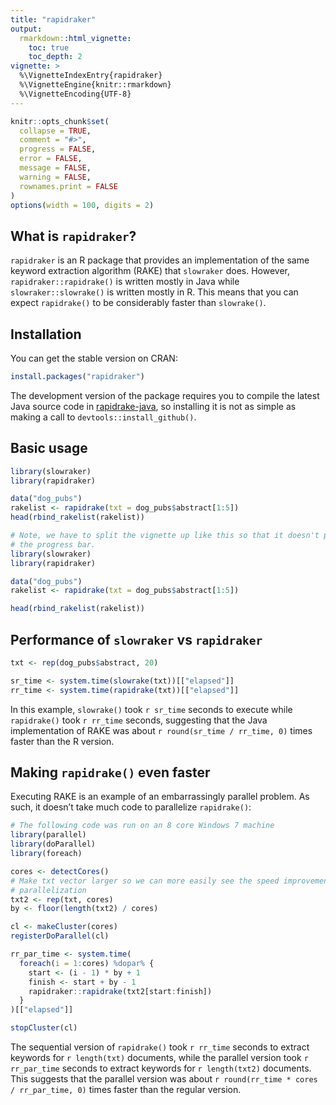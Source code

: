 ```yaml
---
title: "rapidraker"
output:
  rmarkdown::html_vignette:
    toc: true
    toc_depth: 2
vignette: >
  %\VignetteIndexEntry{rapidraker}
  %\VignetteEngine{knitr::rmarkdown}
  %\VignetteEncoding{UTF-8}
---
```


```r
knitr::opts_chunk$set(
  collapse = TRUE,
  comment = "#>",
  progress = FALSE,
  error = FALSE, 
  message = FALSE,
  warning = FALSE,
  rownames.print = FALSE
)
options(width = 100, digits = 2)
```

## What is `rapidraker`?

`rapidraker` is an R package that provides an implementation of the same keyword extraction algorithm (RAKE) that `slowraker` does. However, `rapidraker::rapidrake()` is written mostly in Java while `slowraker::slowrake()` is written mostly in R. This means that you can expect `rapidrake()` to be considerably faster than `slowrake()`.

## Installation

You can get the stable version on CRAN:

```r
install.packages("rapidraker")
```

The development version of the package requires you to compile the latest Java source code in [rapidrake-java](https://github.com/crew102/rapidrake-java), so installing it is not as simple as making a call to  `devtools::install_github()`.

## Basic usage

```r
library(slowraker)
library(rapidraker)

data("dog_pubs")
rakelist <- rapidrake(txt = dog_pubs$abstract[1:5])
head(rbind_rakelist(rakelist))
```

```r
# Note, we have to split the vignette up like this so that it doesn't print 
# the progress bar.
library(slowraker)
library(rapidraker)

data("dog_pubs")
rakelist <- rapidrake(txt = dog_pubs$abstract[1:5])
```

```r
head(rbind_rakelist(rakelist))
```

## Performance of `slowraker` vs `rapidraker`

```r
txt <- rep(dog_pubs$abstract, 20)

sr_time <- system.time(slowrake(txt))[["elapsed"]]
rr_time <- system.time(rapidrake(txt))[["elapsed"]]
```

In this example, `slowrake()` took `r sr_time` seconds to execute while `rapidrake()` took `r rr_time` seconds, suggesting that the Java implementation of RAKE was about `r round(sr_time / rr_time, 0)` times faster than the R version.

## Making `rapidrake()` even faster

Executing RAKE is an example of an embarrassingly parallel problem. As such, it doesn't take much code to parallelize `rapidrake()`:

```r
# The following code was run on an 8 core Windows 7 machine
library(parallel)
library(doParallel)
library(foreach)

cores <- detectCores()
# Make txt vector larger so we can more easily see the speed improvement of 
# parallelization
txt2 <- rep(txt, cores) 
by <- floor(length(txt2) / cores)

cl <- makeCluster(cores)
registerDoParallel(cl)

rr_par_time <- system.time(
  foreach(i = 1:cores) %dopar% {
    start <- (i - 1) * by + 1
    finish <- start + by - 1
    rapidraker::rapidrake(txt2[start:finish])
  }
)[["elapsed"]]

stopCluster(cl)
```

The sequential version of `rapidrake()` took `r rr_time` seconds to extract keywords for `r length(txt)` documents, while the parallel version took `r rr_par_time` seconds to extract keywords for `r length(txt2)` documents. This suggests that the parallel version was about `r round(rr_time * cores / rr_par_time, 0)` times faster than the regular version.